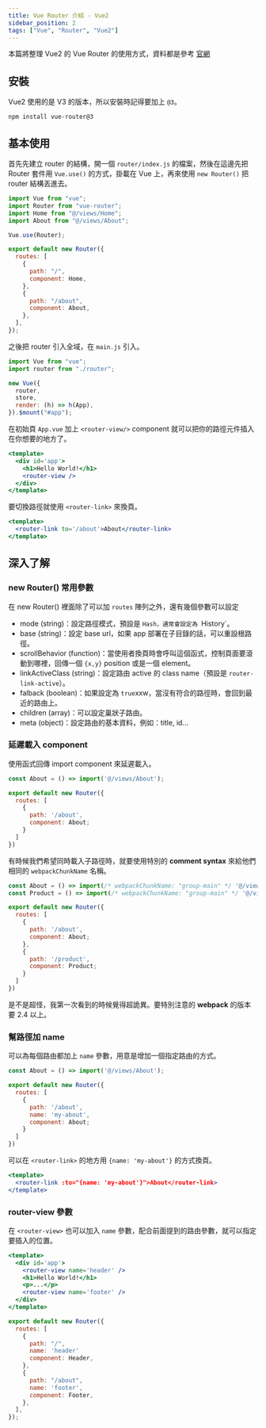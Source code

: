 ```yaml
---
title: Vue Router 介紹 - Vue2
sidebar_position: 2
tags: ["Vue", "Router", "Vue2"]
---
```


本篇將整理 Vue2 的 Vue Router 的使用方式，資料都是參考 [官網](https://v3.router.vuejs.org/)

## 安裝

Vue2 使用的是 V3 的版本，所以安裝時記得要加上 `@3`。

```npm
npm install vue-router@3
```

## 基本使用

首先先建立 router 的結構，開一個 `router/index.js` 的檔案，然後在這邊先把 Router 套件用 `Vue.use()` 的方式，掛載在 Vue 上，再來使用 `new Router()` 把 router 結構丟進去。

```js title=router/index.js
import Vue from "vue";
import Router from "vue-router";
import Home from "@/views/Home";
import About from "@/views/About";

Vue.use(Router);

export default new Router({
  routes: [
    {
      path: "/",
      component: Home,
    },
    {
      path: "/about",
      component: About,
    },
  ],
});
```

之後把 router 引入全域，在 `main.js` 引入。

```js title=main.js
import Vue from "vue";
import router from "./router";

new Vue({
  router,
  store,
  render: (h) => h(App),
}).$mount("#app");
```

在初始頁 `App.vue` 加上 `<router-view/>` component 就可以把你的路徑元件插入在你想要的地方了。

```jsx title=App.vue
<template>
  <div id='app'>
    <h1>Hello World!</h1>
    <router-view />
  </div>
</template>
```

要切換路徑就使用 `<router-link>` 來換頁。

```jsx title=Home.vue
<template>
  <router-link to='/about'>About</router-link>
</template>
```

## 深入了解

### new Router() 常用參數

在 new Router() 裡面除了可以加 `routes` 陣列之外，還有幾個參數可以設定

- mode (string)：設定路徑模式，預設是 `Hash，通常會設定為 `History`。
- base (string)：設定 base url，如果 app 部署在子目錄的話，可以重設根路徑。
- scrollBehavior (function)：當使用者換頁時會呼叫這個函式，控制頁面要滾動到哪裡，回傳一個 `{x,y}` position 或是一個 element。
- linkActiveClass (string)：設定路由 active 的 class name（預設是 `router-link-active`）。
- falback (boolean)：如果設定為 `true`xxw，當沒有符合的路徑時，會回到最近的路由上。
- children (array)：可以設定巢狀子路由。
- meta (object)：設定路由的基本資料，例如：title, id...

### 延遲載入 component

使用函式回傳 import component 來延遲載入。

```jsx {6}
const About = () => import('@/views/About');

export default new Router({
  routes: [
    {
      path: '/about',
      component: About;
    }
  ]
})
```

有時候我們希望同時載入子路徑時，就要使用特別的 **comment syntax** 來給他們相同的 `webpackChunkName` 名稱。

```jsx
const About = () => import(/* webpackChunkName: "group-main" */ '@/views/About');
const Product = () => import(/* webpackChunkName: "group-main" */ '@/views/Product');

export default new Router({
  routes: [
    {
      path: '/about',
      component: About;
    },
    {
      path: '/product',
      component: Product;
    }
  ]
})
```

是不是超怪，我第一次看到的時候覺得超詭異。要特別注意的 **webpack** 的版本要 2.4 以上。

### 幫路徑加 name

可以為每個路由都加上 `name` 參數，用意是增加一個指定路由的方式。

```jsx
const About = () => import('@/views/About');

export default new Router({
  routes: [
    {
      path: '/about',
      name: 'my-about',
      component: About;
    }
  ]
})
```

可以在 `<router-link>` 的地方用 `{name: 'my-about'}` 的方式換頁。

```jsx title='Home.vue'
<template>
  <router-link :to="{name: 'my-about'}">About</router-link>
</template>
```

### router-view 參數

在 `<router-view>` 也可以加入 `name` 參數，配合前面提到的路由參數，就可以指定要插入的位置。

```jsx {3,6} title=App.vue
<template>
  <div id='app'>
    <router-view name='header' />
    <h1>Hello World!</h1>
    <p>...</p>
    <router-view name='footer' />
  </div>
</template>
```

```js {5,10} title=router/index.js
export default new Router({
  routes: [
    {
      path: "/",
      name: 'header'
      component: Header,
    },
    {
      path: "/about",
      name: 'footer',
      component: Footer,
    },
  ],
});
```
